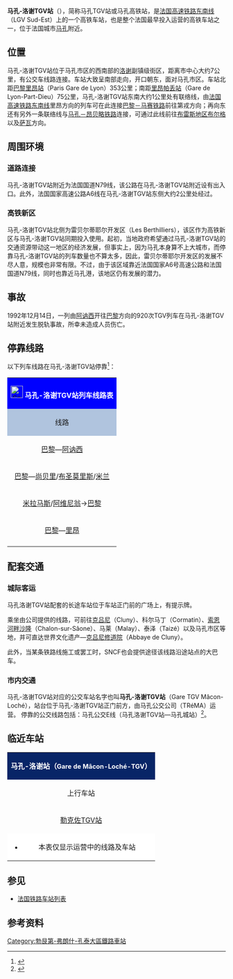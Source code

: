 {{noteTA
|G1=交通
|G2=法國地名
|1=zh-cn:公交;zh-tw:公車;zh-hk:巴士;zh-sg:巴士;zh-my:巴士;zh-mo:巴士;
|2=zh-hans:快速公交;zh-hk:巴士快速交通;zh-tw:快捷巴士;
}}
{{Infobox station
| name          =[[File:Sncf-logo.svg|32x32px]]马孔-洛谢TGV站<br>(<span style="font-size:small">马孔TGV站/马孔高铁站</span>)<br>{{lang|fr|Gare de Mâcon-Loché-TGV}}
| type          = [[法国铁路|法国铁路]]
| image = File:Mâcon Loché TGV.jpg
| image_size    = 
| address       = {{FRA}}[[索恩-卢瓦尔省|索恩-卢瓦尔省]][[马孔|马孔]]
| latd          = 46
| latm          = 16
| lats          = 59
| latNS         = N
| longd         = 4
| longm         = 46
| longs         = 40
| longEW        = E
| operator = [[File:Sncf-logo.svg|32x32px]]
| coordinates_display = yes
| iso_region    = FR
| line          = 
* [[法国高速铁路东南线|法国高速铁路东南线]]
* 联络线（可连接前往布雷斯地区布尔格方向的铁路）
| platform      = 2（侧式站台）
| tracks        = 2
| elevation = 187米
| opened        = 1981年9月27日
| rebuilt = 
| status = 使用中
| closed        = 
| passengers= 约44.8万人次<ref>{{Cite web|url=https://ressources.data.sncf.com/explore/dataset/frequentation-gares/?sort=voyageurs_2014&q=macon|title=Fréquentation en gares|accessdate=2016-11-13|author=SNCF|date=|language=法语|publisher=SNCF Open Data|archive-date=2020-04-24|archive-url=https://web.archive.org/web/20200424091005/https://ressources.data.sncf.com/explore/dataset/frequentation-gares/?sort=voyageurs_2014&q=macon|dead-url=no}}</ref>
| pass_year= 2015年
| station_type = 法国高铁车站
| connections = 
*{{link-fr|索恩-卢瓦尔省城际客运|Réseau interurbain de Saône-et-Loire}}
*{{link-fr|马孔城市公共交通|Transport en Mâconnais}}
| route_map =
| map_locator   = 
| note =
}}

'''马孔-洛谢TGV站'''（{{lang-fr|Gare de Mâcon-Loché-TGV}}），简称马孔TGV站或马孔高铁站，是[[法国高速铁路东南线|法国高速铁路东南线]]（LGV Sud-Est）上的一个高铁车站，也是整个法国最早投入运营的高铁车站之一，位于法国城市[[马孔|马孔]]附近。

==位置==

马孔-洛谢TGV站位于马孔市区的西南部的[[洛谢|洛谢]]副镇级街区，距离市中心大约7公里，有公交车线路连接。车站大致呈南部走向，开口朝东，面对马孔市区。车站北距[[巴黎里昂站|巴黎里昂站]]（Paris Gare de Lyon）353公里；南距[[里昂帕尔迪厄站|里昂帕丢站]]（Gare de Lyon-Part-Dieu）75公里，马孔-洛谢TGV站东南大约1公里处有联络线，由[[法国高速铁路东南线|法国高速铁路东南线]]里昂方向的列车可在此连接[[巴黎－马赛铁路|巴黎－马赛铁路]]前往第戎方向；再向东还有另外一条联络线与[[马孔－昂贝略铁路|马孔－昂贝略铁路]]连接，可通过此线前往[[布雷斯地区布尔格|布雷斯地区布尔格]]以及[[萨瓦|萨瓦]]方向。

==周围环境==

===道路连接===

马孔-洛谢TGV站附近为法国国道N79线，该公路在马孔-洛谢TGV站附近设有出入口。此外，法国国家高速公路A6线在马孔-洛谢TGV站东侧大约2公里处经过。

===高铁新区===

马孔-洛谢TGV站北侧为雷贝尔蒂耶尔开发区（Les Berthilliers），该区作为高铁新区与马孔-洛谢TGV站同期投入使用。起初，当地政府希望通过马孔-洛谢TGV站的交通资源带动这一地区的经济发展，但事实上，因为马孔本身算不上大城市，而停靠马孔-洛谢TGV站的列车数量也不算太多，因此，雷贝尔蒂耶尔开发区的发展不尽人意，规模也非常有限。不过，由于该区域靠近法国国家A6号高速公路和法国国道N79线，同时也靠近马孔港，该地区仍有发展的潜力。

==事故==

1992年12月14日，一列由[[阿讷西|阿讷西]]开往[[巴黎|巴黎]]方向的920次TGV列车在马孔-洛谢TGV站附近发生脱轨事故，所幸未造成人员伤亡。

== 停靠线路 ==

{{动态列表|最后更新时间：2016年4月14日。本章节内容仅供参考，不排除临时性的变更。欢迎修正和补充}}

以下列车线路在马孔-洛谢TGV站停靠<ref>{{Cite web|url=http://www.sncf.com/fr/gare/horaires/macon-loche-tgv|title=马孔-洛谢TGV站实时列车时刻表|accessdate=2016-04-14|author=SNCF|date=|language=法语|publisher=SNCF|archive-url=https://web.archive.org/web/20160416134303/http://www.sncf.com/fr/gare/horaires/macon-loche-tgv|archive-date=2016-04-16|dead-url=yes}}</ref>：

{| class="wikitable mw-collapsible" 
|colspan="5" style="background:#0000FF" align="center" |[[File:Sncf-logo.svg|28x28px]] <font color=#FFFFFF>'''马孔-洛谢TGV站列车线路表'''</font>
|-
!style="background:#B0C4DE"| 线路
!style="background:#B0C4DE"|车种
!style="background:#B0C4DE"|上一站
!style="background:#B0C4DE"|下一站
!style="background:#B0C4DE"|大致运行频率{{noteTag|name=noteA}}
|-
|[[巴黎里昂站|巴黎]]—[[阿讷西站|阿讷西]]
| rowspan="4" align="center" |'''[[TGV|TGV]]'''
|[[巴黎里昂站|巴黎]]
|[[布昂佩斯站|布雷斯地区布尔格]]
|每天2趟左右
|-
|[[巴黎里昂站|巴黎]]—[[尚贝里沙雷索站|尚贝里]]/[[布圣莫里斯站|布圣莫里斯]]/[[米兰加里波底门站|米兰]]
|[[巴黎里昂站|巴黎]]
|[[布昂佩斯站|布雷斯地区布尔格]]
|每周2趟左右
|-
|[[米拉马斯站|米拉马斯]]/[[阿维尼翁中央站|阿维尼翁]]→[[巴黎里昂站|巴黎]]
|[[里昂圣埃克絮佩里站|里昂机场]]
|[[巴黎里昂站|巴黎]]
|每天1趟（单程）
|-
|[[巴黎里昂站|巴黎]]—[[里昂佩拉什站|里昂]]
|[[勒克佐TGV站|勒克佐TGV]]
|[[里昂帕尔迪厄站|里昂帕丢]]
|每天5趟左右
|-
|colspan="5" style="background:#FFFFFF"|{{noteFoot|1=
{{noteTag|name=noteA|1=在本栏中，往返1次为"1趟"；除特别标明外，其数据仅工作日有效，周末及节假日列车数量可能会减少}}
}}
|}

==配套交通==

===城际客运===

马孔洛谢TGV站配套的长途车站位于车站正门前的广场上，有提示牌。

乘坐由{{link-fr|索恩-卢瓦尔省城际客运|Réseau interurbain de Saône-et-Loire}}公司提供的线路，可前往[[克吕尼|克吕尼]]（Cluny）、科尔马丁（Cormatin）、[[索恩河畔沙隆|索恩河畔沙隆]]（Chalon-sur-Sâone）、马莱（Malay）、泰泽（Taizé）以及马孔市区等地，并可直达世界文化遗产—[[克吕尼修道院|克吕尼修道院]]（Abbaye de Cluny）。

此外，当某条铁路线施工或罢工时，SNCF也会提供途径该线路沿途站点的大巴车。

===市内交通===

马孔-洛谢TGV站对应的公交车站名字也叫'''马孔-洛谢TGV站'''（Gare TGV Mâcon-Loché），站台位于马孔-洛谢TGV站正门前方，由马孔公交公司（TRéMA）运营。
停靠的公交线路包括：马孔公交E线（马孔洛谢TGV站—马孔城站）<ref>{{Cite web|url=http://www.trema-bus.fr/Pratique/Plans-du-reseau|title=马孔市区公交线路地图查询|accessdate=2016-04-14|author=TRéMA|date=|language=法语|publisher=|deadurl=yes|archiveurl=https://web.archive.org/web/20160416142930/http://www.trema-bus.fr/Pratique/Plans-du-reseau|archivedate=2016-04-16}}</ref>。

==临近车站==

{|class="wikitable mw-collapsible" style="margin: 0 auto; width:49em;"
|colspan="3"  style="background:#082567" align="center"|<font color=#FFFFFF>'''马孔-洛谢站（<span style="font-size:11pt;">Gare de Mâcon-Loché-TGV</span>）'''</font>
|-
!上行车站
!线路
!下行车站
|-
|align="center" |[[勒克佐TGV站|勒克佐TGV站]]
|align="center" |'''[[法国高速铁路东南线|法国高速铁路东南线]]'''
|（联络线）↗[[维勒桥站|维勒桥站]]→（[[马孔－昂贝略铁路|马孔－昂贝略铁路]]）<br>（正线）→[[里昂圣埃克絮佩里站|里昂机场站]]→（[[法国高速铁路地中海线|法国高速铁路地中海线]]）<br>（正线）→[[萨托内站|萨托内站]]→（[[里昂帕尔迪厄站|里昂帕丢站]]）<br>（联络线）↘[[克雷士-索恩站|克雷士-索恩站]]→（[[巴黎－马赛铁路|巴黎－马赛铁路]]）
|-
|colspan="3" style="background:#FFFFFF"|
*本表仅显示运营中的线路及车站
|}

==参见==
*[[法国铁路车站列表|法国铁路车站列表]]

==参考资料==
{{reflist}}

{{法国主要火车站列表}}

[[Category:勃艮第-弗朗什-孔泰大區鐵路車站|Category:勃艮第-弗朗什-孔泰大區鐵路車站]]